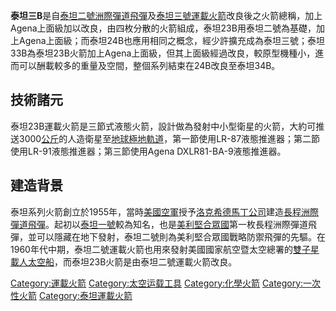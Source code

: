 {{noteTA
|1=zh-hans:大力神;zh-hk:泰坦;zh-tw:泰坦;
}}
{{infobox rocket
|image = Titan_23B.jpg
|caption = 泰坦23B於[[加州|加州]][[范登堡空軍基地|范登堡空軍基地]]發射[[KH-8|KH-8]]間諜衛星。
|name = 泰坦3B型運載火箭
|function = 中型[[運載火箭|運載火箭]]
|manufacturer = [[洛克希德馬丁公司|洛克希德馬丁公司]]
|country-origin = {{USA}}
|height = 45公尺
|alt-height = 147.00 呎
|diameter = 3.05公尺
|alt-diameter = 10呎
|mass = 156,540公斤
|alt-mass = 345,110 磅
|stages = 3
|family = [[泰坦系列運載火箭|泰坦系列火箭]]
|status = 退役
|sites = [[范登堡空軍基地|范登堡空軍基地]]SLC-4W，[[卡納維爾角|卡納維爾角]]
|launches = 70次
|success = 68次
|fail = 2次
|first=1966年7月29日
|last=1987年2月12日
|LEO-payload = 3,000公斤
|alt-LEO = 7,500 磅 (23B)

|stage1diff = 泰坦23B/33B
|stage1engines = 2 x [[LR87-AJ-5|LR87-AJ-5]]
|stage1thrust = 1,913 千牛頓
|alt-stage1thrust = 430,000 [[Pound-force|lb<sub>f</sub>]]
|stage1time = 147 秒
|stage1fuel = [[聯胺|A-50聯胺]]/[[四氧化二氮|四氧化二氮]]

|stage2engines = 2 x [[LR91-AJ-5|LR91-AJ-5]]
|stage2thrust = 445 [[Newton_(force)|kN]]
|alt-stage2thrust = 100,000 [[Pound-force|lb<sub>f</sub>]]
|stage2time = 205 秒
|stage2fuel = [[聯胺|A-50聯胺]]/[[四氧化二氮|四氧化二氮]]

|stage3name = [[RM-81_Agena|Agena]]
|stage3engines = 1 x [[Bell_XLR81-BA-9|Bell XLR81-BA-9]]
|stage3thrust = 71.1 千牛頓
|alt-stage3thrust = 16,000 [[Pound-force|lb<sub>f</sub>]]
|stage3time = 240 秒
|stage3fuel = [[四氧化二氮|四氧化二氮]]/[[UDMH|UDMH]]
}}

'''泰坦三B'''是自[[泰坦二號|泰坦二號]][[洲際彈道飛彈|洲際彈道飛彈]]及[[泰坦三號運載火箭|泰坦三號運載火箭]]改良後之火箭總稱，加上Agena上面級加以改良，由四枚分散的火箭組成，泰坦23B用泰坦二號為基礎，加上Agena上面級；而泰坦24B也應用相同之概念，經少許擴充成為泰坦三號；泰坦33B為泰坦23B火箭加上Agena上面級，但其上面級經過改良，較原型機種小，進而可以酬載較多的重量及空間，整個系列結束在24B改良至泰坦34B。

==技術諸元== 
泰坦23B運載火箭是三節式液態火箭，設計做為發射中小型衛星的火箭，大約可推送3000[[公斤|公斤]]的人造衛星至[[地球極地軌道|地球極地軌道]]，第一節使用LR-87液態推進器；第二節使用LR-91液態推進器；第三節使用Agena DXLR81-BA-9液態推進器。
==建造背景== 
泰坦系列火箭創立於1955年，當時[[美國空軍|美國空軍]]授予[[洛克希德馬丁公司|洛克希德馬丁公司]]建造[[長程洲際彈道飛彈|長程洲際彈道飛彈]]。起初以[[泰坦一號|泰坦一號]]較為知名，也是[[美利堅合眾國|美利堅合眾國]]第一枚長程洲際彈道飛彈，並可以隱藏在地下發射，泰坦二號則為美利堅合眾國戰略防禦飛彈的先驅。在1960年代中期，泰坦二號運載火箭也用來發射美國國家航空暨太空總署的[[雙子星載人太空船|雙子星載人太空船]]，而泰坦23B火箭是由泰坦二號運載火箭改良。

{{ELVs}}
[[Category:運載火箭|Category:運載火箭]]
[[Category:太空运载工具|Category:太空运载工具]]
[[Category:化學火箭|Category:化學火箭]]
[[Category:一次性火箭|Category:一次性火箭]]
[[Category:泰坦運載火箭|Category:泰坦運載火箭]]